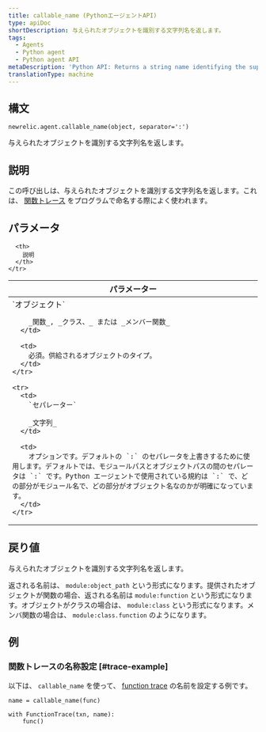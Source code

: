 ```yaml
---
title: callable_name (PythonエージェントAPI)
type: apiDoc
shortDescription: 与えられたオブジェクトを識別する文字列名を返します。
tags:
  - Agents
  - Python agent
  - Python agent API
metaDescription: 'Python API: Returns a string name identifying the supplied object.'
translationType: machine
---
```


## 構文

```
newrelic.agent.callable_name(object, separator=':')
```

与えられたオブジェクトを識別する文字列名を返します。

## 説明

この呼び出しは、与えられたオブジェクトを識別する文字列名を返します。これは、 [関数トレース](/docs/agents/python-agent/python-agent-api/function_trace) をプログラムで命名する際によく使われます。

## パラメータ

<table>
  <thead>
    <tr>
      <th width="25%">
        パラメーター
      </th>

      <th>
        説明
      </th>
    </tr>
  </thead>

  <tbody>
    <tr>
      <td>
        `オブジェクト`

        _関数_, _クラス、_ または _メンバー関数_
      </td>

      <td>
        必須。供給されるオブジェクトのタイプ。
      </td>
    </tr>

    <tr>
      <td>
        `セパレーター`

        _文字列_
      </td>

      <td>
        オプションです。デフォルトの `:` のセパレータを上書きするために使用します。デフォルトでは、モジュールパスとオブジェクトパスの間のセパレータは `:` です。Python エージェントで使用されている規約は `:` で、どの部分がモジュール名で、どの部分がオブジェクト名なのかが明確になっています。
      </td>
    </tr>
  </tbody>
</table>

## 戻り値

与えられたオブジェクトを識別する文字列名を返します。

返される名前は、 `module:object_path` という形式になります。提供されたオブジェクトが関数の場合、返される名前は `module:function` という形式になります。オブジェクトがクラスの場合は、 `module:class` という形式になります。メンバ関数の場合は、 `module:class.function` のようになります。

## 例

### 関数トレースの名称設定 [#trace-example]

以下は、 `callable_name` を使って、 [function trace](/docs/agents/python-agent/python-agent-api/function_trace) の名前を設定する例です。

```
name = callable_name(func)

with FunctionTrace(txn, name):
    func()
```
